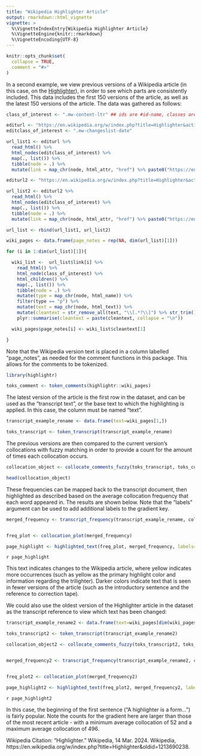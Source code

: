 ```yaml
---
title: "Wikipedia Highlighter Article"
output: rmarkdown::html_vignette
vignette: >
  %\VignetteIndexEntry{Wikipedia Highlighter Article}
  %\VignetteEngine{knitr::rmarkdown}
  %\VignetteEncoding{UTF-8}
---
```


```r
knitr::opts_chunk$set(
  collapse = TRUE,
  comment = "#>"
)
```

In a second example, we view previous versions of a Wikipedia article (in this case, on the [Highlighter](https://en.wikipedia.org/wiki/Highlighter)), in order to see which parts are consistently included.
This data includes the first 150 versions of the article, as well as the latest 150 versions of the article.
The data was gathered as follows:

```r

class_of_interest <- ".mw-content-ltr" ## ids are #id-name, classes are .class-name

editurl <- "https://en.wikipedia.org/w/index.php?title=Highlighter&action=history&offset=&limit=150"
editclass_of_interest <- ".mw-changeslist-date"

url_list1 <- editurl %>%
  read_html() %>%
  html_nodes(editclass_of_interest) %>%
  map(., list()) %>%
  tibble(node = .) %>%
  mutate(link = map_chr(node, html_attr, "href") %>% paste0("https://en.wikipedia.org", .))

editurl2 <- "https://en.wikipedia.org/w/index.php?title=Highlighter&action=history&dir=prev&limit=150"

url_list2 <- editurl2 %>%
  read_html() %>%
  html_nodes(editclass_of_interest) %>%
  map(., list()) %>%
  tibble(node = .) %>%
  mutate(link = map_chr(node, html_attr, "href") %>% paste0("https://en.wikipedia.org", .))

url_list <- rbind(url_list1, url_list2)

wiki_pages <- data.frame(page_notes = rep(NA, dim(url_list)[1]))

for (i in 1:dim(url_list)[1]){

  wiki_list <-  url_list$link[i] %>%
    read_html() %>%
    html_node(class_of_interest) %>%
    html_children() %>%
    map(., list()) %>%
    tibble(node = .) %>%
    mutate(type = map_chr(node, html_name)) %>%
    filter(type == "p") %>%
    mutate(text = map_chr(node, html_text)) %>%
    mutate(cleantext = str_remove_all(text, "\\[.*?\\]") %>% str_trim()) %>%
    plyr::summarise(cleantext = paste(cleantext, collapse = "\n"))

  wiki_pages$page_notes[i] <- wiki_list$cleantext[1]

}

```

Note that the Wikipedia version text is placed in a column labelled "page_notes", as needed for the comment functions in this package.
This allows for the comments to be tokenized.


```r
library(highlightr)

toks_comment <- token_comments(highlightr::wiki_pages)
```

The latest version of the article is the first row in the dataset, and can be used as the "transcript text", or the base text to which the highlighting is applied.
In this case, the column must be named "text".

```r

transcript_example_rename <- data.frame(text=wiki_pages[1,])

toks_transcript <- token_transcript(transcript_example_rename)

```

The previous versions are then compared to the current version's collocations with fuzzy matching in order to provide a count for the amount of times each collocation occurs.

```r

collocation_object <- collocate_comments_fuzzy(toks_transcript, toks_comment)

head(collocation_object)

```

These frequencies can be mapped back to the transcript document, then highlighted as described based on the average collocation frequency that each word appeared in.
The results are shown below.
Note that the "labels" argument can be used to add additional labels to the gradient key.

```r

merged_frequency <- transcript_frequency(transcript_example_rename, collocation_object)


freq_plot <- collocation_plot(merged_frequency)

page_highlight <- highlighted_text(freq_plot, merged_frequency, labels=c("(fewest articles)", "(most articles)"))
```

`r page_highlight`

This text indicates changes to the Wikipedia article, where yellow indicates more occurrences (such as yellow as the primary highlight color and information regarding the trilighter).
Darker colors indicate text that is seen in fewer versions of the article (such as the introductory sentence and the reference to correction tape).

We could also use the oldest version of the Highlighter article in the dataset as the transcript reference to view which text has been changed:

```r

transcript_example_rename2 <- data.frame(text=wiki_pages[dim(wiki_pages)[1],])

toks_transcript2 <- token_transcript(transcript_example_rename2)

collocation_object2 <- collocate_comments_fuzzy(toks_transcript2, toks_comment)


merged_frequency2 <- transcript_frequency(transcript_example_rename2, collocation_object2)


freq_plot2 <- collocation_plot(merged_frequency2)

page_highlight2 <- highlighted_text(freq_plot2, merged_frequency2, labels=c("(fewest articles)", "(most articles)"))

```

`r page_highlight2`

In this case, the beginning of the first sentence ("A highlighter is a form...") is fairly popular.
Note the counts for the gradient here are larger than those of the most recent article - with a minimum average collocation of 52 and a maximum average collocation of 496.

Wikipedia Citation:
“Highlighter.” Wikipedia, 14 Mar. 2024. Wikipedia, https://en.wikipedia.org/w/index.php?title=Highlighter&oldid=1213690238.


